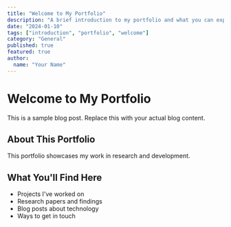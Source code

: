 ```yaml
---
title: "Welcome to My Portfolio"
description: "A brief introduction to my portfolio and what you can expect to find here."
date: "2024-01-10"
tags: ["introduction", "portfolio", "welcome"]
category: "General"
published: true
featured: true
author:
  name: "Your Name"
---
```


# Welcome to My Portfolio

This is a sample blog post. Replace this with your actual blog content.

## About This Portfolio

This portfolio showcases my work in research and development.

## What You'll Find Here

- Projects I've worked on
- Research papers and findings
- Blog posts about technology
- Ways to get in touch

